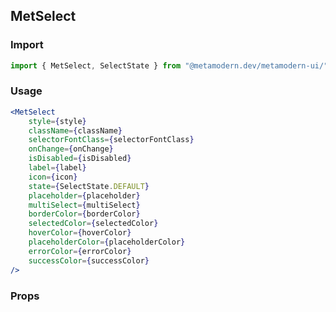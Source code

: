 <!--- MetSelect.stories.mdx -->


<Meta title="MDX/MetSelect" component={MetSelect} />

## MetSelect

### Import

```jsx
import { MetSelect, SelectState } from "@metamodern.dev/metamodern-ui/";
```

### Usage

```jsx
<MetSelect
    style={style}
    className={className}
    selectorFontClass={selectorFontClass}
    onChange={onChange}
    isDisabled={isDisabled}
    label={label}
    icon={icon}
    state={SelectState.DEFAULT}
    placeholder={placeholder}
    multiSelect={multiSelect}
    borderColor={borderColor}
    selectedColor={selectedColor}
    hoverColor={hoverColor}
    placeholderColor={placeholderColor}
    errorColor={errorColor}
    successColor={successColor}
/>
```

### Props

<ArgsTable of={MetSelect} />
